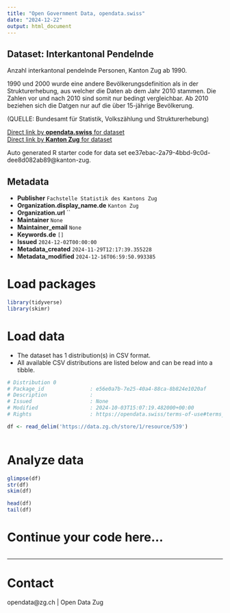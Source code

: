 ```yaml
---
title: "Open Government Data, opendata.swiss"
date: "2024-12-22"
output: html_document
---
```


## Dataset: Interkantonal Pendelnde

Anzahl interkantonal pendelnde Personen, Kanton Zug ab 1990.

1990 und 2000 wurde eine andere Bevölkerungsdefinition als in der Strukturerhebung, aus welcher die Daten ab dem Jahr 2010 stammen. Die Zahlen vor und nach 2010 sind somit nur bedingt vergleichbar. Ab 2010 beziehen sich die Datgen nur auf die über 15-jährige Bevölkerung.

(QUELLE: Bundesamt für Statistik, Volkszählung und Strukturerhebung)

[Direct link by **opendata.swiss** for dataset](https://opendata.swiss/de/dataset/interkantonal-pendelnde)<br>
[Direct link by **Kanton Zug** for dataset](https://www.zg.ch/behoerden/gesundheitsdirektion/statistikfachstelle/themen/11-mobilitaet-und-verkehr/pendlerstatistik)

Auto generated R starter code for data set ee37ebac-2a79-4bbd-9c0d-dee8d082ab89@kanton-zug.

## Metadata

- **Publisher** `Fachstelle Statistik des Kantons Zug`
- **Organization.display_name.de** `Kanton Zug`
- **Organization.url** ``
- **Maintainer** `None`
- **Maintainer_email** `None`
- **Keywords.de** `[]`
- **Issued** `2024-12-02T00:00:00`
- **Metadata_created** `2024-11-29T12:17:39.355228`
- **Metadata_modified** `2024-12-16T06:59:50.993385`


# Load packages

```r

library(tidyverse)
library(skimr)

```

# Load data

-   The dataset has 1 distribution(s) in CSV format.
-   All available CSV distributions are listed below and can be read into a tibble.

```r

# Distribution 0
# Package_id               : e56e0a7b-7e25-40a4-88ca-8b824e1020af
# Description              : 
# Issued                   : None
# Modified                 : 2024-10-03T15:07:19.482000+00:00
# Rights                   : https://opendata.swiss/terms-of-use#terms_open

df <- read_delim('https://data.zg.ch/store/1/resource/539')



```

# Analyze data

```r

glimpse(df)
str(df)
skim(df)

head(df)
tail(df)

```

# Continue your code here...

```r

```

------------------------------------------------------------------------

# Contact

opendata@zg.ch | Open Data Zug
